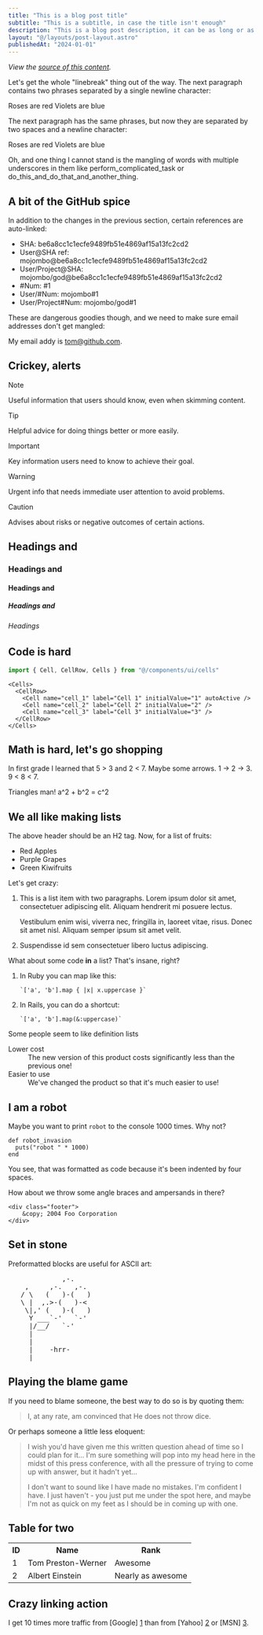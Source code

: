 ```yaml
---
title: "This is a blog post title"
subtitle: "This is a subtitle, in case the title isn't enough"
description: "This is a blog post description, it can be as long or as short as we want it to be, but it should be a good summary of the post."
layout: "@/layouts/post-layout.astro"
publishedAt: "2024-01-01"
---
```


_View the [source of this content](http://github.github.com/github-flavored-markdown/sample_content.html)._

Let's get the whole "linebreak" thing out of the way. The next paragraph contains two phrases separated by a single newline character:

Roses are red
Violets are blue

The next paragraph has the same phrases, but now they are separated by two spaces and a newline character:

Roses are red
Violets are blue

Oh, and one thing I cannot stand is the mangling of words with multiple underscores in them like perform_complicated_task or do_this_and_do_that_and_another_thing.

## A bit of the GitHub spice

In addition to the changes in the previous section, certain references are auto-linked:

- SHA: be6a8cc1c1ecfe9489fb51e4869af15a13fc2cd2
- User@SHA ref: mojombo@be6a8cc1c1ecfe9489fb51e4869af15a13fc2cd2
- User/Project@SHA: mojombo/god@be6a8cc1c1ecfe9489fb51e4869af15a13fc2cd2
- \#Num: #1
- User/#Num: mojombo#1
- User/Project#Num: mojombo/god#1

These are dangerous goodies though, and we need to make sure email addresses don't get mangled:

My email addy is tom@github.com.

## Crickey, alerts

> [!NOTE]
> Useful information that users should know, even when skimming content.

> [!TIP]
> Helpful advice for doing things better or more easily.

> [!IMPORTANT]
> Key information users need to know to achieve their goal.

> [!WARNING]
> Urgent info that needs immediate user attention to avoid problems.

> [!CAUTION]
> Advises about risks or negative outcomes of certain actions.

## Headings and

### Headings and

#### Headings and

##### Headings and

###### Headings

## Code is hard

```ts
import { Cell, CellRow, Cells } from "@/components/ui/cells"
```

```tsx
<Cells>
  <CellRow>
    <Cell name="cell_1" label="Cell 1" initialValue="1" autoActive />
    <Cell name="cell_2" label="Cell 2" initialValue="2" />
    <Cell name="cell_3" label="Cell 3" initialValue="3" />
  </CellRow>
</Cells>
```

## Math is hard, let's go shopping

In first grade I learned that 5 > 3 and 2 < 7. Maybe some arrows. 1 -> 2 -> 3. 9 < 8 < 7.

Triangles man! a^2 + b^2 = c^2

## We all like making lists

The above header should be an H2 tag. Now, for a list of fruits:

- Red Apples
- Purple Grapes
- Green Kiwifruits

Let's get crazy:

1.  This is a list item with two paragraphs. Lorem ipsum dolor
    sit amet, consectetuer adipiscing elit. Aliquam hendrerit
    mi posuere lectus.

    Vestibulum enim wisi, viverra nec, fringilla in, laoreet
    vitae, risus. Donec sit amet nisl. Aliquam semper ipsum
    sit amet velit.

2.  Suspendisse id sem consectetuer libero luctus adipiscing.

What about some code **in** a list? That's insane, right?

1.  In Ruby you can map like this:

        `['a', 'b'].map { |x| x.uppercase }`

2.  In Rails, you can do a shortcut:

        `['a', 'b'].map(&:uppercase)`

Some people seem to like definition lists

<dl>
  <dt>Lower cost</dt>
  <dd>
    The new version of this product costs significantly less than the previous
    one!
  </dd>
  <dt>Easier to use</dt>
  <dd>We've changed the product so that it's much easier to use!</dd>
</dl>

## I am a robot

Maybe you want to print `robot` to the console 1000 times. Why not?

    def robot_invasion
      puts("robot " * 1000)
    end

You see, that was formatted as code because it's been indented by four spaces.

How about we throw some angle braces and ampersands in there?

    <div class="footer">
        &copy; 2004 Foo Corporation
    </div>

## Set in stone

Preformatted blocks are useful for ASCII art:

<pre>
             ,-.
    ,     ,-.   ,-.
   / \   (   )-(   )
   \ |  ,.>-(   )-<
    \|,' (   )-(   )
     Y ___`-'   `-'
     |/__/   `-'
     |
     |
     |    -hrr-
  ___|_____________
</pre>

## Playing the blame game

If you need to blame someone, the best way to do so is by quoting them:

> I, at any rate, am convinced that He does not throw dice.

Or perhaps someone a little less eloquent:

> I wish you'd have given me this written question ahead of time so I
> could plan for it... I'm sure something will pop into my head here in
> the midst of this press conference, with all the pressure of trying to
> come up with answer, but it hadn't yet...
>
> I don't want to sound like
> I have made no mistakes. I'm confident I have. I just haven't - you
> just put me under the spot here, and maybe I'm not as quick on my feet
> as I should be in coming up with one.

## Table for two

<table>
  <tr>
    <th>ID</th>
    <th>Name</th>
    <th>Rank</th>
  </tr>
  <tr>
    <td>1</td>
    <td>Tom Preston-Werner</td>
    <td>Awesome</td>
  </tr>
  <tr>
    <td>2</td>
    <td>Albert Einstein</td>
    <td>Nearly as awesome</td>
  </tr>
</table>

## Crazy linking action

I get 10 times more traffic from [Google] [1] than from
[Yahoo] [2] or [MSN] [3].

[1]: http://google.com/ "Google"
[2]: http://search.yahoo.com/ "Yahoo Search"
[3]: http://search.msn.com/ "MSN Search"
